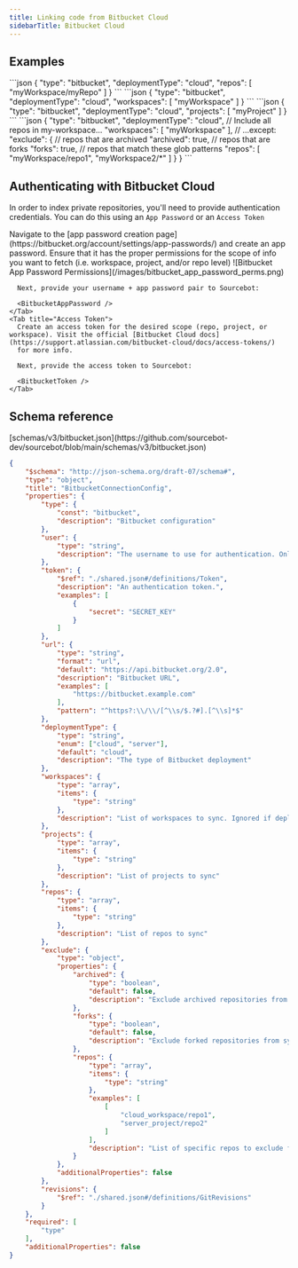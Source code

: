 ```yaml
---
title: Linking code from Bitbucket Cloud
sidebarTitle: Bitbucket Cloud
---
```



## Examples

<AccordionGroup>
    <Accordion title="Sync individual repos">
        ```json
        {
            "type": "bitbucket",
            "deploymentType": "cloud",
            "repos": [
                "myWorkspace/myRepo"
            ]
        }
        ```
    </Accordion>
    <Accordion title="Sync all repos in a workspace">
        ```json
        {
            "type": "bitbucket",
            "deploymentType": "cloud",
            "workspaces": [
              "myWorkspace"
            ]
        }
        ```
    </Accordion>
    <Accordion title="Sync all repos in a project">
        ```json
        {
            "type": "bitbucket",
            "deploymentType": "cloud",
            "projects": [
                "myProject"
            ]
        }
        ```
    </Accordion>
    <Accordion title="Exclude repos from syncing">
        ```json
        {
            "type": "bitbucket",
            "deploymentType": "cloud",
            // Include all repos in my-workspace...
            "workspaces": [
                "myWorkspace"
            ],
            // ...except:
            "exclude": {
                // repos that are archived
                "archived": true,
                // repos that are forks
                "forks": true,
                // repos that match these glob patterns
                "repos": [
                    "myWorkspace/repo1",
                    "myWorkspace2/*"
                ]
            }
        }
        ```
    </Accordion>
</AccordionGroup>

## Authenticating with Bitbucket Cloud

In order to index private repositories, you'll need to provide authentication credentials. You can do this using an `App Password` or an `Access Token`

<Tabs>
    <Tab title="App Password">
      Navigate to the [app password creation page](https://bitbucket.org/account/settings/app-passwords/) and create an app password. Ensure that it has the proper permissions for the scope
      of info you want to fetch (i.e. workspace, project, and/or repo level) 
      ![Bitbucket App Password Permissions](/images/bitbucket_app_password_perms.png)

      Next, provide your username + app password pair to Sourcebot:

      <BitbucketAppPassword />
    </Tab>
    <Tab title="Access Token">
      Create an access token for the desired scope (repo, project, or workspace). Visit the official [Bitbucket Cloud docs](https://support.atlassian.com/bitbucket-cloud/docs/access-tokens/)
      for more info.

      Next, provide the access token to Sourcebot:

      <BitbucketToken />
    </Tab>
</Tabs>


## Schema reference

<Accordion title="Reference">
[schemas/v3/bitbucket.json](https://github.com/sourcebot-dev/sourcebot/blob/main/schemas/v3/bitbucket.json)

```json
{
    "$schema": "http://json-schema.org/draft-07/schema#",
    "type": "object",
    "title": "BitbucketConnectionConfig",
    "properties": {
        "type": {
            "const": "bitbucket",
            "description": "Bitbucket configuration"
        },
        "user": {
            "type": "string",
            "description": "The username to use for authentication. Only needed if token is an app password."
        },
        "token": {
            "$ref": "./shared.json#/definitions/Token",
            "description": "An authentication token.",
            "examples": [
                {
                    "secret": "SECRET_KEY"
                }
            ]
        },
        "url": {
            "type": "string",
            "format": "url",
            "default": "https://api.bitbucket.org/2.0",
            "description": "Bitbucket URL",
            "examples": [
                "https://bitbucket.example.com"
            ],
            "pattern": "^https?:\\/\\/[^\\s/$.?#].[^\\s]*$"
        },
        "deploymentType": {
            "type": "string",
            "enum": ["cloud", "server"],
            "default": "cloud",
            "description": "The type of Bitbucket deployment"
        },
        "workspaces": {
            "type": "array",
            "items": {
                "type": "string"
            },
            "description": "List of workspaces to sync. Ignored if deploymentType is server."
        },
        "projects": {
            "type": "array",
            "items": {
                "type": "string"
            },
            "description": "List of projects to sync"
        },
        "repos": {
            "type": "array",
            "items": {
                "type": "string"
            },
            "description": "List of repos to sync"
        },
        "exclude": {
            "type": "object",
            "properties": {
                "archived": {
                    "type": "boolean",
                    "default": false,
                    "description": "Exclude archived repositories from syncing."
                },
                "forks": {
                    "type": "boolean",
                    "default": false,
                    "description": "Exclude forked repositories from syncing."
                },
                "repos": {
                    "type": "array",
                    "items": {
                        "type": "string"
                    },
                    "examples": [
                        [
                            "cloud_workspace/repo1", 
                            "server_project/repo2" 
                        ]
                    ],
                    "description": "List of specific repos to exclude from syncing."
                }
            },
            "additionalProperties": false
        },
        "revisions": {
            "$ref": "./shared.json#/definitions/GitRevisions"
        }
    },
    "required": [
        "type"
    ],
    "additionalProperties": false
}
```

</Accordion>